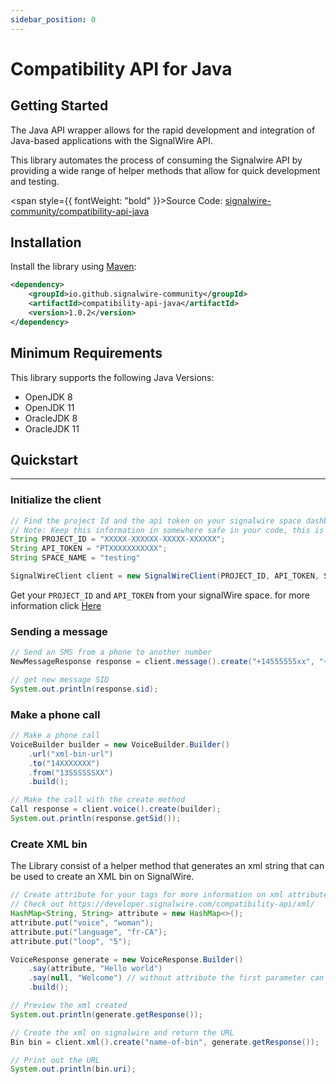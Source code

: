 ```yaml
---
sidebar_position: 0
---
```


# Compatibility API for Java

## Getting Started

The Java API wrapper allows for the rapid development and integration of Java-based applications with the SignalWire API.

This library automates the process of consuming the Signalwire API by providing a wide range of helper methods that allow for quick development and testing.

<span style={{ fontWeight: "bold" }}>Source Code:</span> <a href="https://github.com/signalwire-community/compatibility-api-java">
  signalwire-community/compatibility-api-java
</a>

## Installation

Install the library using [Maven](https://mvnrepository.com/artifact/io.github.signalwire-community):

```xml
<dependency>
    <groupId>io.github.signalwire-community</groupId>
    <artifactId>compatibility-api-java</artifactId>
    <version>1.0.2</version>
</dependency>
```

## Minimum Requirements

This library supports the following Java Versions:

- OpenJDK 8
- OpenJDK 11
- OracleJDK 8
- OracleJDK 11

## Quickstart
----

### Initialize the client

```java
// Find the project Id and the api token on your signalwire space dashboard
// Note: Keep this information in somewhere safe in your code, this is visible to anyone that review your code
String PROJECT_ID = "XXXXX-XXXXXX-XXXXX-XXXXXX";
String API_TOKEN = "PTXXXXXXXXXXX";
String SPACE_NAME = "testing"

SignalWireClient client = new SignalWireClient(PROJECT_ID, API_TOKEN, SPACE_NAME);
```

Get your `PROJECT_ID` and `API_TOKEN` from your signalWire space. for more information click [Here](https://developer.signalwire.com/apis/docs/navigating-your-space)

### Sending a message

```java
// Send an SMS from a phone to another number
NewMessageResponse response = client.message().create("+14555555xx", "+134555xxxxxx", "Welcome");

// get new message SID
System.out.println(response.sid);
```

### Make a phone call

```java
// Make a phone call
VoiceBuilder builder = new VoiceBuilder.Builder()
    .url("xml-bin-url")
    .to("14XXXXXXX")
    .from("13SSSSSSXX")
    .build();

// Make the call with the create method
Call response = client.voice().create(builder);
System.out.println(response.getSid());
```

### Create XML bin
The Library consist of a helper method that generates an xml string that can be used to create an XML bin on SignalWire.

```java
// Create attribute for your tags for more information on xml attribute
// Check out https://developer.signalwire.com/compatibility-api/xml/
HashMap<String, String> attribute = new HashMap<>();
attribute.put("voice", "woman");
attribute.put("language", "fr-CA");
attribute.put("loop", "5");

VoiceResponse generate = new VoiceResponse.Builder()
    .say(attribute, "Hello world")
    .say(null, "Welcome") // without attribute the first parameter can be null
    .build();

// Preview the xml created
System.out.println(generate.getResponse());

// Create the xml on signalwire and return the URL
Bin bin = client.xml().create("name-of-bin", generate.getResponse());

// Print out the URL
System.out.println(bin.uri);
```

